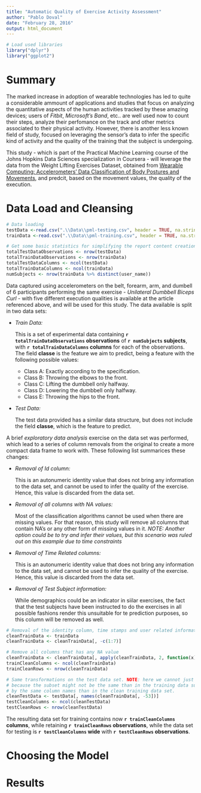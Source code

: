 ```yaml
---
title: "Automatic Quality of Exercise Activity Assessment"
author: "Pablo Doval"
date: "February 28, 2016"
output: html_document
---
```


```r

# Load used libraries
library("dplyr")
library("ggplot2")
```

# Summary

The marked increase in adoption of wearable technologies has led to quite a considerable ammount of applications and studies that focus on analyzing the quantitative aspects of the human activities tracked by these amazing devices; users of *Fitbit*, *Microsoft's Band*, etc.. are well used now to count their steps, analyze their perfomance on the track and other metrics associated to their physical activity. However, there is another less known field of study, focused on leveraging the sensor's data to infer the specific kind of activity and the quality of the training that the subject is undergoing. 

This study - which is part of the Practical Machine Learning course of the Johns Hopkins Data Sciences specialization in Coursera - will leverage the data from the Weight Lifting Exercises Dataset, obtained from [Wearable Computing: Accelerometers' Data Classification of Body Postures and Movements](http://groupware.les.inf.puc-rio.br/work.jsf?p1=10335#ixzz41Pllt7hE), and predcit, based on the movement values, the quality of the execution.


# Data Load and Cleansing


```r

# Data loading
testData <-read.csv(".\\Data\\pml-testing.csv", header = TRUE, na.strings = c("NA", "#DIV/0!", " "))
trainData <-read.csv(".\\Data\\pml-training.csv", header = TRUE, na.strings = c("NA", "#DIV/0!", " "))

# Get some basic statistics for simplifying the report content creation in R Markdown
totalTestDataObservations <- nrow(testData)
totalTrainDataObservations <- nrow(trainData)
totalTestDataColumns <- ncol(testData)
totalTrainDataColumns <- ncol(trainData)
numSubjects <- nrow(trainData %>% distinct(user_name))
```

Data captured using accelerometers on the belt, forearm, arm, and dumbell of 6 participants performing the same exercise - *Unilateral Dumbbell Biceps Curl* - with five different execution qualities is available at the article referenced above, and will be used for this study. The data available is split in two data sets:

 - *Train Data:*
 
      This is a set of experimental data containing **`r totalTrainDataObservations` observations** of **`r numSubjects` subjects**, with **`r totalTrainDataColumns` columns** for each of the observations. The field **classe** is the feature we aim to predict, being a feature with the following possible values:
      
      - Class A: Exactly according to the specification.
      - Class B: Throwing the elbows to the front.
      - Class C: Lifting the dumbbell only halfway.
      - Class D: Lowering the dumbbell only halfway.
      - Class E: Throwing the hips to the front.


 - *Test Data:*
 
      The test data provided has a similar data structure, but does not include the field **classe**, which is the feature to predict.
      
A brief *exploratory data analysis* exercise on the data set was performed, which lead to a series of column removals from the original to create a more compact data frame to work with. These following list summarices these changes:

 - *Removal of Id column:* 
 
    This is an autonumeric identity value that does not bring any information to the data set, and cannot be used to infer the quality of the exercise. Hence, this value is discarded from the data set.
    
  - *Removal of all columns with NA values:*
  
    Most of the classification algorithms cannot be used when there are missing values. For that reason, this study will remove all columns that contain NA's or any other form of missing values in it. *NOTE: Another option could be to try and infer their values, but this scenario was ruled out on this example due to time constraints*
 
 - *Removal of Time Related columns:* 
 
    This is an autonumeric identity value that does not bring any information to the data set, and cannot be used to infer the quality of the exercise. Hence, this value is discarded from the data set.
 
- *Removal of Test Subject information:* 
 
    While demographics could be an indicator in siilar exercises, the fact that the test subjects have been instructed to do the exercises in all possible fashions render this unsuitable for te prediction purposes, so this column will be removed as well. 
 
```r

# Removal of the identity column, time stamps and user related information
cleanTrainData <- trainData
cleanTrainData <- cleanTrainData[, -c(1:7)]

# Remove all columns that has any NA value
cleanTrainData <- cleanTrainData[, apply(cleanTrainData, 2, function(x) !any(is.na(x)))] 
trainCleanColumns <- ncol(cleanTrainData)
trainCleanRows <- nrow(cleanTrainData)

# Same transformations on the test data set. NOTE: here we cannot just apply the removal of any NA column,
# because the subset might not be the same than in the training data subset. Instead, we will just filter
# by the same column names than in the clean training data set.
cleanTestData <- testData[, names(cleanTrainData[, -53])]
testCleanColumns <- ncol(cleanTestData)
testCleanRows <- nrow(cleanTestData)
```
 
The resulting data set for training contains now **`r trainCleanColumns` columns**, while retaining **`r trainCleanRows` observations**, while the data set for testing is **`r testCleanColumns` wide** with **`r testCleanRows` observations**.

# Choosing the Model

# Results
 

